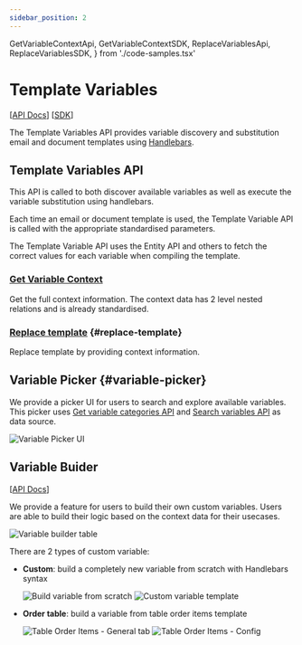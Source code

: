 ```yaml
---
sidebar_position: 2
---
```


  GetVariableContextApi,
  GetVariableContextSDK,
  ReplaceVariablesApi,
  ReplaceVariablesSDK,
} from './code-samples.tsx'

# Template Variables

[[API Docs](/api/template-variables)]
[[SDK](https://www.npmjs.com/package/@epilot/template-variables-client)]

The Template Variables API provides variable discovery and substitution email and document templates using [Handlebars](https://handlebarsjs.com/).

## Template Variables API

This API is called to both discover available variables as well as execute the variable substitution using handlebars.

Each time an email or document template is used, the Template Variable API is called with the appropriate standardised parameters.

The Template Variable API uses the Entity API and others to fetch the correct values for each variable when compiling the template.

### [Get Variable Context](/api/template-variables#tag/variables/operation/getVariableContext)

Get the full context information. The context data has 2 level nested relations and is already standardised.

<Tabs lazy>
  <TabItem value="api" label="API" default>
    <GetVariableContextApi />
  </TabItem>
  <TabItem value="sdk" label="SDK (Javascript)">
    <GetVariableContextSDK />
  </TabItem>
</Tabs>

### [Replace template](/api/template-variables#tag/variables/operation/replaceTemplates) {#replace-template}

Replace template by providing context information.

<Tabs lazy>
  <TabItem value="api" label="API" default>
    <ReplaceVariablesApi />
  </TabItem>
  <TabItem value="sdk" label="SDK (Javascript)">
    <ReplaceVariablesSDK />
  </TabItem>
</Tabs>

## Variable Picker {#variable-picker}

We provide a picker UI for users to search and explore available variables. This picker uses [Get variable categories API](/api/template-variables#tag/variables/operation/getCategories) and [Search variables API](/api/template-variables#tag/variables/operation/searchVariables) as data source.

![Variable Picker UI](../../static/img/variable-picker.png)

## Variable Buider

[[API Docs](/api/template-variables#tag/Custom-variables)]

We provide a feature for users to build their own custom variables. Users are able to build their logic based on the context data for their usecases.

![Variable builder table](../../static/img/variable-builder-table.png)

There are 2 types of custom variable:

- **Custom**: build a completely new variable from scratch with Handlebars syntax

  ![Build variable from scratch](../../static/img/custom-varaible-general.png)
  ![Custom variable template](../../static/img/custom-variable-template.png)

- **Order table**: build a variable from table order items template

  ![Table Order Items - General tab](../../static/img/table-order-items-general.png)
  ![Table Order Items - Config](../../static/img/table-order-items-config.png)
